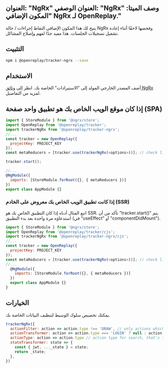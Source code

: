 العنوان: "NgRx"
العنوان الوصفي: "NgRx"
وصف الميتا: "المكون الإضافي NgRx لـ OpenReplay."
---

يتيح لك هذا المكون الإضافي التقاط إجراءات / حالة NgRx وفحصها لاحقًا أثناء إعادة تشغيل تسجيلات الجلسات. هذا مفيد جدًا لفهم وإصلاح المشاكل.

## التثبيت


```bash
npm i @openreplay/tracker-ngrx --save
```


## الاستخدام

أضف المصدر الخارجي المولد إلى "الاستيرادات" الخاصة بك. انظر إلى [وثائق NgRx](https://ngrx.io/guide/store/metareducers) لمزيد من التفاصيل.

## إذا كان موقع الويب الخاص بك هو تطبيق واحد صفحة (SPA)


```js
import { StoreModule } from '@ngrx/store';
import OpenReplay from '@openreplay/tracker';
import trackerNgRx from '@openreplay/tracker-ngrx';
//...
const tracker = new OpenReplay({
  projectKey: PROJECT_KEY
});
const metaReducers = [tracker.use(trackerNgRx(<options>))]; // check list of available options below

tracker.start();

//...
@NgModule({
  imports: [StoreModule.forRoot({}, { metaReducers })]
})
export class AppModule {}
```


### إذا كانت تطبيق الويب الخاص بك معروض على الخادم (SSR)

اتبع المثال أدناه إذا كان التطبيق الخاص بك هو SSR. تأكد من أن "tracker.start()" يتم استدعاؤه مرة واحدة بعد بدء التطبيق (في "useEffect" أو "componentDidMount").


```js
import { StoreModule } from '@ngrx/store';
import OpenReplay from '@openreplay/tracker/cjs';
import trackerNgRx from '@openreplay/tracker-ngrx/cjs';
//...
const tracker = new OpenReplay({
  projectKey: PROJECT_KEY
});
const metaReducers = [tracker.use(trackerNgRx(<options>))]; // check list of available options below
//...
  @NgModule({
    imports: [StoreModule.forRoot({}, { metaReducers })]
  })
  export class AppModule {}
}

```


## الخيارات

يمكنك تخصيص سلوك الوسيط لتنظيف البيانات الخاصة بك.


```js
trackerNgRx({
  actionFilter: action => action.type !== 'DRAW', // only actions which pass this test will be recorded
  actionTransformer: action => action.type === 'LOGIN' ? null : action,
  actionType: action => action.type // action type for search, that's the default one
  stateTransformer: state => {
    const { jwt, ..._state } = state;
    return _state;
  },
})
```


